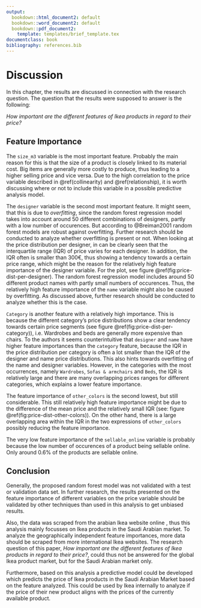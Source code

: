 ```yaml
---
output:
  bookdown::html_document2: default
  bookdown::word_document2: default
  bookdown::pdf_document2: 
    template: templates/brief_template.tex
documentclass: book
bibliography: references.bib
---
```

  
# Discussion {#discussion}
\hfill\textcolor{gray}{by J. Pein}

In this chapter, the results are discussed in connection with the research question. The question that the results were supposed to answer is the following:

*How important are the different features of Ikea products in regard to their price?*

## Feature Importance

The `size_m3` variable is the most important feature. Probably the main reason for this is that the size of a product is closely linked to its material cost. Big items are generally more costly to produce, thus leading to a higher selling price and vice versa. Due to the high correlation to the price variable described in \@ref(collinearity) and \@ref(relationship), it is worth discussing where or not to include this variable in a possible predictive analysis model. 

The `designer` variable is the second most important feature. It might seem, that this is due to *overfitting*, since the random forest regression model takes into account around 50 different combinations of designers, partly with a low number of occurences. But according to @Breiman2001 random forest models are robust against overfitting. Further research should be conducted to analyze whether overfitting is present or not.
When looking at the price distribution per designer, in can be clearly seen that the interquartile range (IQR) of price varies for each designer. In addition, the IQR often is smaller than 300€, thus showing a tendency towards a certain price range, which might be the reason for the relatively high feature importance of the designer variable. For the plot, see figure \@ref(fig:price-dist-per-designer).
The random forest regression model includes around 50 different product names with partly small numbers of occurences. Thus, the relatively high feature importance of the `name` variable might also be caused by overfitting. As discussed above, further research should be conducted to analyze whether this is the case.

`Category` is another feature with a relatively high importance. This is because the different category's price distributions show a clear tendency towards certain price segments (see figure \@ref(fig:price-dist-per-category)), i.e. Wardrobes and beds are generally more expensive than chairs.
To the authors it seems counterintuitive that `designer` and `name` have higher feature importances than the `category` feature, because the IQR in the price distribution per category is often a lot smaller than the IQR of the designer and name price distributions. This also hints towards overfitting of the name and designer variables. However, in the categories with the most occurrences, namely `Wardrobes`, `Sofas & armchairs` and `Beds`, the IQR is relatively large and there are many overlapping prices ranges for different categories, which explains a lower feature importance.

The feature importance of `other_colors` is the second lowest, but still considerable. This still relatively high feature importance might be due to the difference of the mean price and the relatively small IQR (see: figure \@ref(fig:price-dist-other-colors)). On the other hand, there is a large overlapping area within the IQR in the two expressions of `other_colors` possibly reducing the feature importance.

The very low feature importance of the `sellable_online` variable is probably because the low number of occurences of a product being sellable online. Only around 0.6% of the products are sellable online.

## Conclusion

Generally, the proposed random forest model was not validated with a test or validation data set. In further research, the results presented on the feature importance of different variables on the price variable should be validated by other techniques than used in this analysis to get unbiased results. 

Also, the data was scraped from the arabian Ikea website online , thus this analysis mainly focusses on Ikea products in the Saudi Arabian market. To analyze the geographically independent feature importances, more data should be scraped from more international Ikea websites. The research question of this paper, *How important are the different features of Ikea products in regard to their price?*, could thus not be answered for the global Ikea product market, but for the Saudi Arabian market only.

Furthermore, based on this analysis a predictive model could be developed which predicts the price of Ikea products in the Saudi Arabian Market based on the feature analyzed. This could be used by Ikea internally to analyze if the price of their new product aligns with the prices of the currently available product. 










